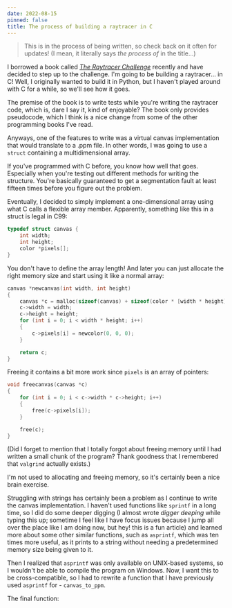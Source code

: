 ```yaml
---
date: 2022-08-15
pinned: false
title: The process of building a raytracer in C
---
```


> This is in the process of being written, so check back on it often for updates! (I mean, it literally says *the process of* in the title...)

I borrowed a book called [*The Raytracer Challenge*](http://raytracerchallenge.com/) recently and have decided to step up to the challenge. I'm going to be building a raytracer... in C! Well, I originally wanted to build it in Python, but I haven't played around with C for a while, so we'll see how it goes.

The premise of the book is to write tests while you're writing the raytracer code, which is, dare I say it, kind of enjoyable? The book only provides pseudocode, which I think is a nice change from some of the other programming books I've read. 

Anyways, one of the features to write was a virtual canvas implementation that would translate to a .ppm file. In other words, I was going to use a `struct` containing a multidimensional array.

If you've programmed with C before, you know how well that goes. Especially when you're testing out different methods for writing the structure. You're basically guaranteed to get a segmentation fault at least fifteen times before you figure out the problem.

Eventually, I decided to simply implement a one-dimensional array using what C calls a flexible array member. Apparently, something like this in a struct is legal in C99:

```c
typedef struct canvas {
    int width;
    int height;
    color *pixels[];
}
```

You don't have to define the array length! And later you can just allocate the right memory size and start using it like a normal array:

```c
canvas *newcanvas(int width, int height)
{
    canvas *c = malloc(sizeof(canvas) + sizeof(color * [width * height]));
    c->width = width;
    c->height = height;
    for (int i = 0; i < width * height; i++)
    {
        c->pixels[i] = newcolor(0, 0, 0);
    }

    return c;
}
```

Freeing it contains a bit more work since `pixels` is an array of pointers:

```c
void freecanvas(canvas *c)
{
    for (int i = 0; i < c->width * c->height; i++)
    {
        free(c->pixels[i]);
    }

    free(c);
}
```

(Did I forget to mention that I totally forgot about freeing memory until I had written a small chunk of the program? Thank goodness that I remembered that `valgrind` actually exists.)

I'm not used to allocating and freeing memory, so it's certainly been a nice brain exercise.

Struggling with strings has certainly been a problem as I continue to write the canvas implementation. I haven't used functions like `sprintf` in a long time, so I did do some deeper digging (I almost wrote *digger deeping* while typing this up; sometime I feel like I have focus issues because I jump all over the place like I am doing now, but hey! this is a fun article) and learned more about some other similar functions, such as `asprintf`, which was ten times more useful, as it prints to a string without needing a predetermined memory size being given to it.

Then I realized that `asprintf` was only available on UNIX-based systems, so I wouldn't be able to compile the program on Windows. Now, I want this to be cross-compatible, so I had to rewrite a function that I have previously used `asprintf` for - `canvas_to_ppm`. 

The final function:

